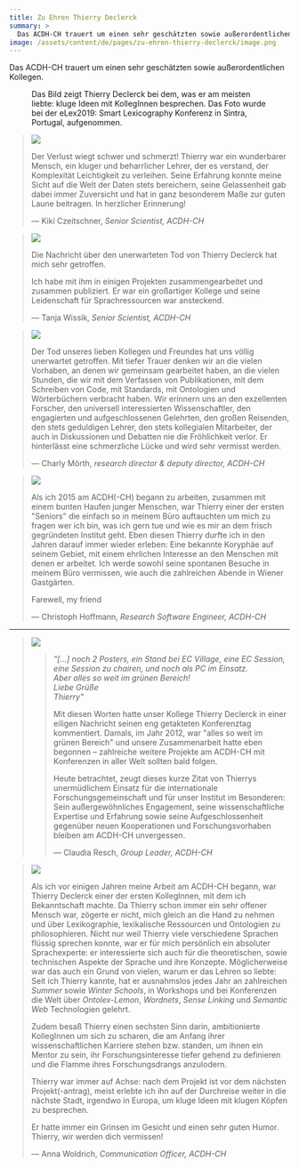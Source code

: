 ```yaml
---
title: Zu Ehren Thierry Declerck
summary: >
  Das ACDH-CH trauert um einen sehr geschätzten sowie außerordentlichen Kollegen.
image: /assets/content/de/pages/zu-ehren-thierry-declerck/image.png
---
```


Das ACDH-CH trauert um einen sehr geschätzten sowie außerordentlichen Kollegen.

<Figure href="/assets/content/de/pages/zu-ehren-thierry-declerck/ef3qtlaxuaedlro-1-1024x1024.jpeg">

Das Bild zeigt Thierry Declerck bei dem, was er am meisten liebte: kluge Ideen mit KollegInnen
besprechen. Das Foto wurde bei der eLex2019: Smart Lexicography Konferenz in Sintra, Portugal, aufgenommen.

</Figure>

> ![](/assets/content/de/pages/zu-ehren-thierry-declerck/csm_team_czeitschner_88f433bce6.png)
>
> Der Verlust wiegt schwer und schmerzt! Thierry war ein wunderbarer Mensch, ein kluger und
> beharrlicher Lehrer, der es verstand, der Komplexität Leichtigkeit zu verleihen. Seine Erfahrung
> konnte meine Sicht auf die Welt der Daten stets bereichern, seine Gelassenheit gab dabei immer
> Zuversicht und hat in ganz besonderem Maße zur guten Laune beitragen. In herzlicher Erinnerung!
>
> — Kiki Czeitschner, _Senior Scientist, ACDH-CH_

> ![](/assets/content/de/pages/zu-ehren-thierry-declerck/csm_team_wissik_9660d5c09b.png)
>
> Die Nachricht über den unerwarteten Tod von Thierry Declerck hat mich sehr getroffen.
>
> Ich habe mit ihm in einigen Projekten zusammengearbeitet und zusammen publiziert. Er war ein
> großartiger Kollege und seine Leidenschaft für Sprachressourcen war ansteckend.
>
> — Tanja Wissik, _Senior Scientist, ACDH-CH_

> ![](/assets/content/de/pages/zu-ehren-thierry-declerck/csm_team_moerth_aad762535d.png)
>
> Der Tod unseres lieben Kollegen und Freundes hat uns völlig unerwartet getroffen. Mit tiefer
> Trauer denken wir an die vielen Vorhaben, an denen wir gemeinsam gearbeitet haben, an die vielen
> Stunden, die wir mit dem Verfassen von Publikationen, mit dem Schreiben von Code, mit Standards,
> mit Ontologien und Wörterbüchern verbracht haben. Wir erinnern uns an den exzellenten Forscher,
> den universell interessierten Wissenschaftler, den engagierten und aufgeschlossenen Gelehrten,
> den großen Reisenden, den stets geduldigen Lehrer, den stets kollegialen Mitarbeiter, der auch
> in Diskussionen und Debatten nie die Fröhlichkeit verlor. Er hinterlässt eine schmerzliche Lücke
> und wird sehr vermisst werden.
>
> — Charly Mörth, _research director & deputy director, ACDH-CH_

> ![](/assets/content/de/pages/zu-ehren-thierry-declerck/csm_team_hoffmann_fd475eb89a.png)
>
> Als ich 2015 am ACDH(-CH) begann zu arbeiten, zusammen mit einem bunten Haufen junger Menschen,
> war Thierry einer der ersten "Seniors" die einfach so in meinem Büro auftauchten um mich zu
> fragen wer ich bin, was ich gern tue und wie es mir an dem frisch gegründeten Institut geht.
> Eben diesen Thierry durfte ich in den Jahren darauf immer wieder erleben: Eine bekannte Koryphäe
> auf seinem Gebiet, mit einem ehrlichen Interesse an den Menschen mit denen er arbeitet. Ich
> werde sowohl seine spontanen Besuche in meinem Büro vermissen, wie auch die zahlreichen Abende
> in Wiener Gastgärten.
>
> Farewell, my friend
>
> — Christoph Hoffmann, _Research Software Engineer, ACDH-CH_

---

> ![](/assets/content/de/pages/zu-ehren-thierry-declerck/csm_team_resch_3e8e473531.png)
>
> > *"\[…] noch 2 Posters, ein Stand bei EC Village, eine EC Session, eine Session zu chairen, und
> > noch als PC im Einsatz.\
> > Aber alles so weit im grünen Bereich!\
> > Liebe Grüße\
> > Thierry"*
> >
> > Mit diesen Worten hatte unser Kollege Thierry Declerck in einer eiligen Nachricht seinen eng
> > getakteten Konferenztag kommentiert. Damals, im Jahr 2012, war "alles so weit im grünen Bereich"
> > und unsere Zusammenarbeit hatte eben begonnen – zahlreiche weitere Projekte am ACDH-CH mit
> > Konferenzen in aller Welt sollten bald folgen.
> >
> > Heute betrachtet, zeugt dieses kurze Zitat von Thierrys unermüdlichem Einsatz für die
> > internationale Forschungsgemeinschaft und für unser Institut im Besonderen: Sein
> > außergewöhnliches Engagement, seine wissenschaftliche Expertise und Erfahrung sowie seine
> > Aufgeschlossenheit gegenüber neuen Kooperationen und Forschungsvorhaben bleiben am ACDH-CH
> > unvergessen.
> >
> > — Claudia Resch, _Group Leader, ACDH-CH_

> ![](/assets/content/de/pages/zu-ehren-thierry-declerck/csm_team_woldrich2_4c2c576992-1.png)
>
> Als ich vor einigen Jahren meine Arbeit am ACDH-CH begann, war Thierry Declerck einer der ersten
> KollegInnen, mit dem ich Bekanntschaft machte. Da Thierry schon immer ein sehr offener Mensch
> war, zögerte er nicht, mich gleich an die Hand zu nehmen und über Lexikographie, lexikalische
> Ressourcen und Ontologien zu philosophieren. Nicht nur weil Thierry viele verschiedene Sprachen
> flüssig sprechen konnte, war er für mich persönlich ein absoluter Sprachexperte: er
> interessierte sich auch für die theoretischen, sowie technischen Aspekte der Sprache und ihre
> Konzepte. Möglicherweise war das auch ein Grund von vielen, warum er das Lehren so liebte: Seit
> ich Thierry kannte, hat er ausnahmslos jedes Jahr an zahlreichen *Summer* sowie *Winter
> Schools*, in Workshops und bei Konferenzen die Welt über *Ontolex-Lemon*, *Wordnets*, *Sense
> Linking* und *Semantic Web* Technologien gelehrt.
>
> Zudem besaß Thierry einen sechsten Sinn darin, ambitionierte KollegInnen um sich zu scharen, die
> am Anfang ihrer wissenschaftlichen Karriere stehen bzw. standen, um ihnen ein Mentor zu sein,
> ihr Forschungsinteresse tiefer gehend zu definieren und die Flamme ihres Forschungsdrangs
> anzulodern.
>
> Thierry war immer auf Achse: nach dem Projekt ist vor dem nächsten Projekt(-antrag), meist
> erlebte ich ihn auf der Durchreise weiter in die nächste Stadt, irgendwo in Europa, um kluge
> Ideen mit klugen Köpfen zu besprechen.
>
> Er hatte immer ein Grinsen im Gesicht und einen sehr guten Humor. Thierry, wir werden dich
> vermissen!
>
> — Anna Woldrich, _Communication Officer, ACDH-CH_


